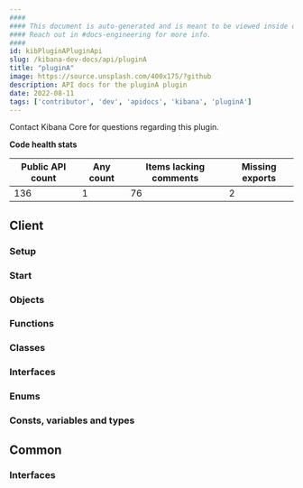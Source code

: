 ```yaml
---
####
#### This document is auto-generated and is meant to be viewed inside our experimental, new docs system.
#### Reach out in #docs-engineering for more info.
####
id: kibPluginAPluginApi
slug: /kibana-dev-docs/api/pluginA
title: "pluginA"
image: https://source.unsplash.com/400x175/?github
description: API docs for the pluginA plugin
date: 2022-08-11
tags: ['contributor', 'dev', 'apidocs', 'kibana', 'pluginA']
---
```




Contact Kibana Core for questions regarding this plugin.

**Code health stats**

| Public API count  | Any count | Items lacking comments | Missing exports |
|-------------------|-----------|------------------------|-----------------|
| 136 | 1 | 76 | 2 |

## Client

### Setup
<DocDefinitionList data={[pluginAObj.client.setup]}/>

### Start
<DocDefinitionList data={[pluginAObj.client.start]}/>

### Objects
<DocDefinitionList data={pluginAObj.client.objects}/>

### Functions
<DocDefinitionList data={pluginAObj.client.functions}/>

### Classes
<DocDefinitionList data={pluginAObj.client.classes}/>

### Interfaces
<DocDefinitionList data={pluginAObj.client.interfaces}/>

### Enums
<DocDefinitionList data={pluginAObj.client.enums}/>

### Consts, variables and types
<DocDefinitionList data={pluginAObj.client.misc}/>

## Common

### Interfaces
<DocDefinitionList data={pluginAObj.common.interfaces}/>

